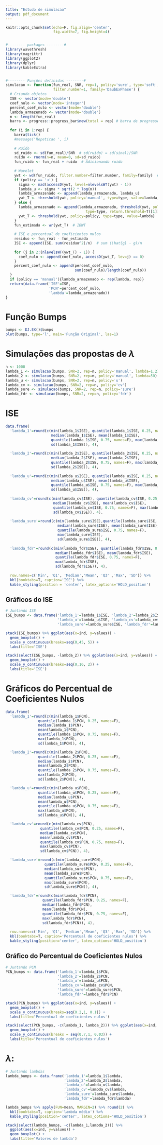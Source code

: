 ```yaml
---
title: "Estudo de simulacao"
output: pdf_document
---
```


```r
knitr::opts_chunk$set(echo=F, fig.align='center',
                      fig.width=7, fig.height=4)


#-------- packages --------#
library(wavethresh)
library(magrittr)
library(ggplot2)
library(dplyr)
library(kableExtra)


#-------- Funções definidas --------#
simulacao <- function(fun_real, SNR, rep=1, policy='sure', type='soft', lambda=0,
                      filter.number=1, family='DaubExPhase') {
  # Criando objetos
  ISE <- vector(mode='double')
  coef_nulo <- vector(mode='integer')
  percent_coef_nulo <- vector(mode='double')
  lambda_armazenado <- vector(mode='double')
  n <- length(fun_real)
  barra <- progress::progress_bar$new(total = rep) # barra de progresso
  
  for (i in 1:rep) {
    barra$tick()
    #message('Repeticao ', i)
    
    # Ruido
    sd_ruido <- sd(fun_real)/SNR  # sd(ruido) = sd(sinal)/SNR
    ruido <- rnorm(n=n, mean=0, sd=sd_ruido)
    fun_ruido <- fun_real + ruido  # Adicionando ruido
    
    # Wavelet
    ywt <- wd(fun_ruido, filter.number=filter.number, family=family)  # DWT
    if (policy == 'u') {
      sigma <- mad(accessD(ywt, level=nlevelsWT(ywt) - 1))
      lambda_u <- sigma * sqrt(2 * log(n))
      lambda_armazenado <- append(lambda_armazenado, lambda_u)
      ywt_T <- threshold(ywt, policy='manual', type=type, value=lambda_u)
    } else {
      lambda_armazenado <- append(lambda_armazenado, threshold(ywt, policy=policy,
                                     type=type, return.threshold=T)[1])
      ywt_T <- threshold(ywt, policy=policy, type=type, value=lambda)
    }
    fun_estimada <- wr(ywt_T)  # IDWT
    
    # ISE e percentual de coeficientes nulos
    residuo <- fun_real - fun_estimada
    ISE <- append(ISE, sum(residuo^2)/n)  # sum (\hat{g} - g)/n
    
    for (j in 2:(nlevelsWT(ywt_T) - 1)) {
      coef_nulo <- append(coef_nulo, accessD(ywt_T, lev=j) == 0)
    }
    percent_coef_nulo <- append(percent_coef_nulo,
                                sum(coef_nulo)/length(coef_nulo))
  }
  if (policy == 'manual'){lambda_armazenado <- rep(lambda, rep)}
  return(data.frame('ISE'=ISE,
                    'PCN'=percent_coef_nulo,
                    'lambda'=lambda_armazenado))
}
```


# Função Bumps
```r
bumps <- DJ.EX()$bumps
plot(bumps, type='l', main='Função Original', las=1)
```

# Simulações das propostas de $\lambda$

```r
n <- 1000
lambda_1 <- simulacao(bumps, SNR=2, rep=n, policy='manual', lambda=1.2)
lambda_2 <- simulacao(bumps, SNR=2, rep=n, policy='manual', lambda=50)
lambda_u <- simulacao(bumps, SNR=2, rep=n, policy='u')
lambda_cv <- simulacao(bumps, SNR=2, rep=n, policy='cv')
lambda_sure <- simulacao(bumps, SNR=2, rep=n, policy='sure')
lambda_fdr <- simulacao(bumps, SNR=2, rep=n, policy='fdr')
```

# ISE
```r
data.frame(
  'lambda_1'=round(c(min(lambda_1$ISE), quantile(lambda_1$ISE, 0.25, names=F),
                     median(lambda_1$ISE), mean(lambda_1$ISE),
                     quantile(lambda_1$ISE, 0.75, names=F), max(lambda_1$ISE),
                     sd(lambda_1$ISE)), 4),
           
  'lambda_2'=round(c(min(lambda_2$ISE), quantile(lambda_2$ISE, 0.25, names=F),
                     median(lambda_2$ISE), mean(lambda_2$ISE),
                     quantile(lambda_2$ISE, 0.75, names=F), max(lambda_2$ISE),
                     sd(lambda_2$ISE)), 4),
           
  'lambda_u'=round(c(min(lambda_u$ISE), quantile(lambda_u$ISE, 0.25, names=F),
                     median(lambda_u$ISE), mean(lambda_u$ISE),
                     quantile(lambda_u$ISE, 0.75, names=F), max(lambda_u$ISE),
                     sd(lambda_u$ISE)), 4),
                      
  'lambda_cv'=round(c(min(lambda_cv$ISE), quantile(lambda_cv$ISE, 0.25, names=F),
                      median(lambda_cv$ISE), mean(lambda_cv$ISE),
                      quantile(lambda_cv$ISE, 0.75, names=F), max(lambda_cv$ISE),
                      sd(lambda_cv$ISE)), 4),
                                 
  'lambda_sure'=round(c(min(lambda_sure$ISE),quantile(lambda_sure$ISE, 0.25, names=F),
                        median(lambda_sure$ISE), mean(lambda_sure$ISE),
                        quantile(lambda_sure$ISE, 0.75, names=F),
                        max(lambda_sure$ISE),
                        sd(lambda_sure$ISE)), 4),
                                            
  'lambda_fdr'=round(c(min(lambda_fdr$ISE), quantile(lambda_fdr$ISE, 0.25, names=F),
                       median(lambda_fdr$ISE), mean(lambda_fdr$ISE),
                       quantile(lambda_fdr$ISE, 0.75, names=F),
                       max(lambda_fdr$ISE),
                       sd(lambda_fdr$ISE)), 4),
  
  row.names=c('Min', 'Q1', 'Median','Mean', 'Q3' ,'Max', 'SD')) %>%
  kbl(booktabs=T, caption='ISE') %>%
  kable_styling(position = 'center', latex_options='HOLD_position')
```


## Gráficos do ISE

```r
# Juntando ISE
ISE_bumps <- data.frame('lambda_1'=lambda_1$ISE, 'lambda_2'=lambda_2$ISE,
                        'lambda_u'=lambda_u$ISE, 'lambda_cv'=lambda_cv$ISE,
                        'lambda_sure'=lambda_sure$ISE, 'lambda_fdr'=lambda_fdr$ISE)

stack(ISE_bumps) %>% ggplot(aes(x=ind, y=values)) +
  geom_boxplot() +
  scale_y_continuous(breaks=seq(0,45, 5)) +
  labs(title='ISE')
```


```r
stack(select(ISE_bumps, -lambda_2)) %>% ggplot(aes(x=ind, y=values)) +
  geom_boxplot() +
  scale_y_continuous(breaks=seq(0,16, 2)) +
  labs(title='ISE')
```


# Gráficos do Percentual de Coeficientes Nulos
```r
data.frame(
  'lambda_1'=round(c(min(lambda_1$PCN),
               quantile(lambda_1$PCN, 0.25, names=F),
               median(lambda_1$PCN),
               mean(lambda_1$PCN),
               quantile(lambda_1$PCN, 0.75, names=F),
               max(lambda_1$PCN),
               sd(lambda_1$PCN)), 4),

  'lambda_2'=round(c(min(lambda_2$PCN),
               quantile(lambda_2$PCN, 0.25, names=F),
               median(lambda_2$PCN),
               mean(lambda_2$PCN),
               quantile(lambda_2$PCN, 0.75, names=F),
               max(lambda_2$PCN),
               sd(lambda_2$PCN)), 4),

  'lambda_u'=round(c(min(lambda_u$PCN),
               quantile(lambda_u$PCN, 0.25, names=F),
               median(lambda_u$PCN),
               mean(lambda_u$PCN),
               quantile(lambda_u$PCN, 0.75, names=F),
               max(lambda_u$PCN),
               sd(lambda_u$PCN)), 4),

  'lambda_cv'=round(c(min(lambda_cv$PCN),
                quantile(lambda_cv$PCN, 0.25, names=F),
                median(lambda_cv$PCN),
                mean(lambda_cv$PCN),
                quantile(lambda_cv$PCN, 0.75, names=F),
                max(lambda_cv$PCN),
                sd(lambda_cv$PCN)), 4),

  'lambda_sure'=round(c(min(lambda_sure$PCN),
                  quantile(lambda_sure$PCN, 0.25, names=F),
                  median(lambda_sure$PCN),
                  mean(lambda_sure$PCN),
                  quantile(lambda_sure$PCN, 0.75, names=F),
                  max(lambda_sure$PCN),
                  sd(lambda_sure$PCN)), 4),

  'lambda_fdr'=round(c(min(lambda_fdr$PCN),
                 quantile(lambda_fdr$PCN, 0.25, names=F),
                 median(lambda_fdr$PCN),
                 mean(lambda_fdr$PCN),
                 quantile(lambda_fdr$PCN, 0.75, names=F),
                 max(lambda_fdr$PCN),
                 sd(lambda_fdr$PCN)), 4),
           
  row.names=c('Min', 'Q1', 'Median','Mean', 'Q3' ,'Max', 'SD')) %>%
  kbl(booktabs=T, caption='Percentual de coeficientes nulos') %>%
  kable_styling(position='center', latex_options='HOLD_position')
```


## Gráfico do Percentual de Coeficientes Nulos

```r
# Juntando PCN
PCN_bumps <- data.frame('lambda_1'=lambda_1$PCN,
                        'lambda_2'=lambda_2$PCN,
                        'lambda_u'=lambda_u$PCN,
                        'lambda_cv'=lambda_cv$PCN,
                        'lambda_sure'=lambda_sure$PCN,
                        'lambda_fdr'=lambda_fdr$PCN)

stack(PCN_bumps) %>% ggplot(aes(x=ind, y=values)) +
  geom_boxplot() +
  scale_y_continuous(breaks=seq(0.2,1, 0.1)) +
  labs(title='Percentual de coeficientes nulos')
```


```r
stack(select(PCN_bumps, -c(lambda_1, lambda_2))) %>% ggplot(aes(x=ind, y=values)) +
  geom_boxplot() +
  scale_y_continuous(breaks = seq(0.7,1, 0.03)) +
  labs(title='Percentual de coeficientes nulos')
```


# $\lambda$:

```r
# Juntando lambdas
lambda_bumps <- data.frame('lambda_1'=lambda_1$lambda,
                           'lambda_2'=lambda_2$lambda,
                           'lambda_u'=lambda_u$lambda,
                           'lambda_cv'=lambda_cv$lambda,
                           'lambda_sure'=lambda_sure$lambda,
                           'lambda_fdr'=lambda_fdr$lambda)

lambda_bumps %>% apply(FUN=mean, MARGIN=2) %>% round(2) %>% 
  kbl(booktabs=T, caption='lambda médio') %>% 
  kable_styling(position='center', latex_options='HOLD_position')
```


```r


stack(select(lambda_bumps, -c(lambda_1,lambda_2))) %>%
  ggplot(aes(x=ind, y=values)) +
  geom_boxplot() +
  labs(title='Valores de lambda')
```